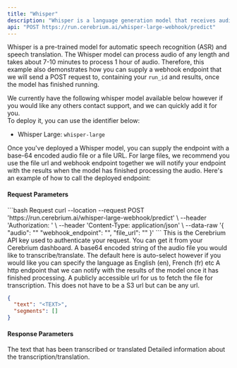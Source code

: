 ```yaml
---
title: "Whisper"
description: "Whisper is a language generation model that receives audio data and performs transcription and or translation, then outputs a text response."
api: "POST https://run.cerebrium.ai/whisper-large-webhook/predict"
---
```


Whisper is a pre-trained model for automatic speech recognition (ASR) and speech translation.
The Whisper model can process audio of any length and takes about 7-10 minutes to process 1 hour of audio. Therefore, this example also demonstrates how you can supply a webhook endpoint that we will send a POST request to, containing your `run_id` and results, once the model has finished running.

We currently have the following whisper model available below however if you would like any others contact support, and we can quickly add it for you.  
To deploy it, you can use the identifier below:

- Whisper Large: `whisper-large`

Once you've deployed a Whisper model, you can supply the endpoint with a base-64 encoded audio file or a file URL. For large files, we recommend you use the file url and webhook endpoint together we will notify your endpoint with the results when the model has finished processing the audio. Here's an example of how to call the deployed endpoint:

#### Request Parameters

<RequestExample>
```bash Request
  curl --location --request POST 'https://run.cerebrium.ai/whisper-large-webhook/predict' \
      --header 'Authorization: <API_KEY>' \
      --header 'Content-Type: application/json' \
      --data-raw '{
        "audio": "<BASE_64_STRING>"
        "webhook_endpoint": "<WEBHOOK_ENDPOINT>",
        "file_url": "<FILE_URL>"
        }'
```
</RequestExample>

<ParamField header="Authorization" type="string" required>
  This is the Cerebrium API key used to authenticate your request. You can get
  it from your Cerebrium dashboard.
</ParamField>
<ParamField body="audio" type="string" optional>
  A base64 encoded string of the audio file you would like to
  transcribe/translate.
</ParamField>
<ParamField body="language" type="string" optional>
  The default here is auto-select however if you would like you can specify the
  language as English (en), French (fr) etc
</ParamField>
<ParamField body="webhook_endpoint" type="string" optional>
  A http endpoint that we can notify with the results of the model once it has
  finished processing.
</ParamField>
<ParamField body="file_url" type="string" required>
  A publicly accessible url for us to fetch the file for transcription. This
  does not have to be a S3 url but can be any url.
</ParamField>

<ResponseExample>

```json Response
{
  "text": "<TEXT>",
  "segments": []
}
```

</ResponseExample>

#### Response Parameters

<ResponseField name="text" type="string" required>
  The text that has been transcribed or translated
</ResponseField>
<ResponseField name="segments" type="string" required>
  Detailed information about the transcription/translation.
</ResponseField>
